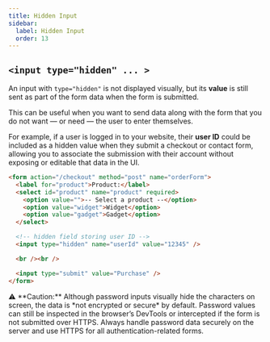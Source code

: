 ```yaml
---
title: Hidden Input
sidebar:
  label: Hidden Input
  order: 13
---
```



## `<input type="hidden" ... >`

An input with `type="hidden"` is not displayed visually, but its **value** is still sent as part of the form data when the form is submitted.

This can be useful when you want to send data along with the form that you do not want — or need — the user to enter themselves.

For example, if a user is logged in to your website, their **user ID** could be included as a hidden value when they submit a checkout or contact form, allowing you to associate the submission with their account without exposing or editable that data in the UI.

```html
<form action="/checkout" method="post" name="orderForm">
  <label for="product">Product:</label>
  <select id="product" name="product" required>
    <option value="">-- Select a product --</option>
    <option value="widget">Widget</option>
    <option value="gadget">Gadget</option>
  </select>

  <!-- hidden field storing user ID -->
  <input type="hidden" name="userId" value="12345" />

  <br /><br />

  <input type="submit" value="Purchase" />
</form>
```

<CautionBox>
  ⚠️ **Caution:** Although password inputs visually hide the characters on
  screen, the data is *not encrypted or secure* by default. Password values can
  still be inspected in the browser’s DevTools or intercepted if the form is not
  submitted over HTTPS. Always handle password data securely on the server and
  use HTTPS for all authentication-related forms.
</CautionBox>
